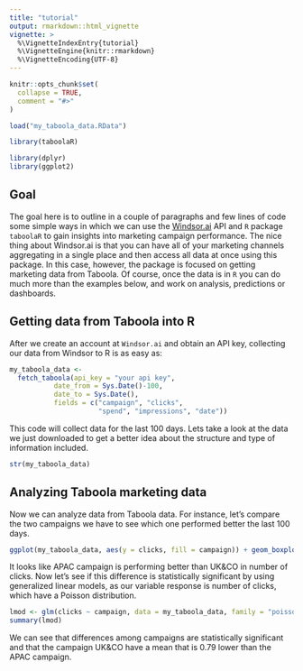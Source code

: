 ---
title: "tutorial"
output: rmarkdown::html_vignette
vignette: >
  %\VignetteIndexEntry{tutorial}
  %\VignetteEngine{knitr::rmarkdown}
  %\VignetteEncoding{UTF-8}
---

```{r, include = FALSE}
knitr::opts_chunk$set(
  collapse = TRUE,
  comment = "#>"
)

load("my_taboola_data.RData")
```

```{r setup}
library(taboolaR)

library(dplyr)
library(ggplot2)
```


## Goal

The goal here is to outline in a couple of paragraphs and few lines of code some simple ways in which we can use the [Windsor.ai](https://windsor.ai/) API and `R` package `taboolaR` to gain insights into marketing campaign performance. The nice thing about Windsor.ai is that you can have all of your marketing channels aggregating in a single place and then access all data at once using this package. In this case, however, the package is focused on getting marketing data from Taboola. Of course, once the data is in `R` you can do much more than the examples below, and work on analysis, predictions or dashboards.

## Getting data from Taboola into R

After we create an account at  `Windsor.ai`  and obtain an API key, collecting our data from Windsor to R is as easy as:


```{r, eval = FALSE}

my_taboola_data <-
  fetch_taboola(api_key = "your api key",
           date_from = Sys.Date()-100,
           date_to = Sys.Date(),
           fields = c("campaign", "clicks",
                      "spend", "impressions", "date")) 
```

This code will collect data for the last 100 days. Lets take a look at the data we just downloaded to get a better idea about the structure and type of information included. 

```{r}
str(my_taboola_data)
```

## Analyzing Taboola marketing data 

Now we can analyze data from Taboola data. For instance, let's compare the two campaigns we have to see which one performed better the last 100 days. 

```{r}
ggplot(my_taboola_data, aes(y = clicks, fill = campaign)) + geom_boxplot()
```

It looks like APAC campaign is performing better than  UK&CO in number of clicks. Now let's see if this difference is statistically significant by using generalized linear models, as our variable response is number of clicks, which have a Poisson distribution.

```{r}
lmod <- glm(clicks ~ campaign, data = my_taboola_data, family = "poisson")
summary(lmod)
```

We can see that differences among campaigns are statistically significant and that the campaign UK&CO have a mean that is 0.79 lower than the APAC campaign.
